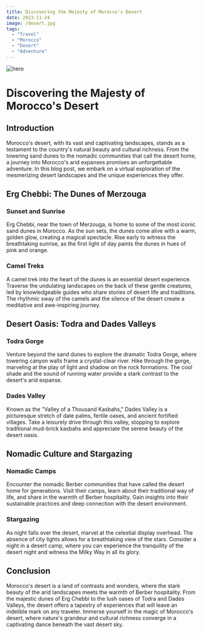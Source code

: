```yaml
---
title: Discovering the Majesty of Morocco's Desert
date: 2023-11-24
image: /desert.jpg
tags:
  - "Travel"
  - "Morocco"
  - "Desert"
  - "Adventure"
---
```


![hero](/desert.jpg)

# Discovering the Majesty of Morocco's Desert

## Introduction

Morocco's desert, with its vast and captivating landscapes, stands as a testament to the country's natural beauty and cultural richness. From the towering sand dunes to the nomadic communities that call the desert home, a journey into Morocco's arid expanses promises an unforgettable adventure. In this blog post, we embark on a virtual exploration of the mesmerizing desert landscapes and the unique experiences they offer.

## Erg Chebbi: The Dunes of Merzouga

### Sunset and Sunrise

Erg Chebbi, near the town of Merzouga, is home to some of the most iconic sand dunes in Morocco. As the sun sets, the dunes come alive with a warm, golden glow, creating a magical spectacle. Rise early to witness the breathtaking sunrise, as the first light of day paints the dunes in hues of pink and orange.

### Camel Treks

A camel trek into the heart of the dunes is an essential desert experience. Traverse the undulating landscapes on the back of these gentle creatures, led by knowledgeable guides who share stories of desert life and traditions. The rhythmic sway of the camels and the silence of the desert create a meditative and awe-inspiring journey.

## Desert Oasis: Todra and Dades Valleys

### Todra Gorge

Venture beyond the sand dunes to explore the dramatic Todra Gorge, where towering canyon walls frame a crystal-clear river. Hike through the gorge, marveling at the play of light and shadow on the rock formations. The cool shade and the sound of running water provide a stark contrast to the desert's arid expanse.

### Dades Valley

Known as the "Valley of a Thousand Kasbahs," Dades Valley is a picturesque stretch of date palms, fertile oases, and ancient fortified villages. Take a leisurely drive through this valley, stopping to explore traditional mud-brick kasbahs and appreciate the serene beauty of the desert oasis.

## Nomadic Culture and Stargazing

### Nomadic Camps

Encounter the nomadic Berber communities that have called the desert home for generations. Visit their camps, learn about their traditional way of life, and share in the warmth of Berber hospitality. Gain insights into their sustainable practices and deep connection with the desert environment.

### Stargazing

As night falls over the desert, marvel at the celestial display overhead. The absence of city lights allows for a breathtaking view of the stars. Consider a night in a desert camp, where you can experience the tranquility of the desert night and witness the Milky Way in all its glory.

## Conclusion

Morocco's desert is a land of contrasts and wonders, where the stark beauty of the arid landscapes meets the warmth of Berber hospitality. From the majestic dunes of Erg Chebbi to the lush oases of Todra and Dades Valleys, the desert offers a tapestry of experiences that will leave an indelible mark on any traveler. Immerse yourself in the magic of Morocco's desert, where nature's grandeur and cultural richness converge in a captivating dance beneath the vast desert sky.
